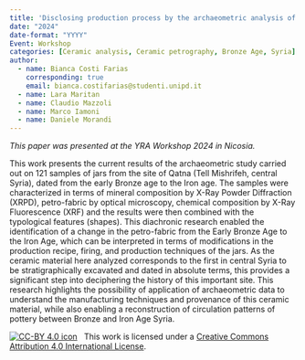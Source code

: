 ```yaml
---
title: 'Disclosing production process by the archaeometric analysis of Bronze to Iron Age ceramic jars from Qatna (Central Syria)'
date: "2024"
date-format: "YYYY"
Event: Workshop
categories: [Ceramic analysis, Ceramic petrography, Bronze Age, Syria]
author: 
  - name: Bianca Costi Farias
    corresponding: true
    email: bianca.costifarias@studenti.unipd.it
  - name: Lara Maritan
  - name: Claudio Mazzoli
  - name: Marco Iamoni
  - name: Daniele Morandi
---
```


*This paper was presented at the YRA Workshop 2024 in Nicosia.*

This work presents the current results of the archaeometric study carried out on 121 samples of jars from the site of Qatna (Tell Mishrifeh, central Syria), dated from the early Bronze age to the Iron age. The samples were characterized in terms of mineral composition by X-Ray Powder Diffraction (XRPD), petro-fabric by optical microscopy, chemical composition by X-Ray Fluorescence (XRF) and the results were then combined with the typological features (shapes). This diachronic research enabled the identification of a change in the petro-fabric from the Early Bronze Age to the Iron Age, which can be interpreted in terms of modifications in the production recipe, firing, and production techniques of the jars. As the ceramic material here analyzed corresponds to the first in central Syria to be stratigraphically excavated and dated in absolute terms, this provides a significant step into deciphering the history of this important site. This research highlights the possibility of application of archaeometric data to understand the manufacturing techniques and provenance of this ceramic material, while also enabling a reconstruction of circulation patterns of pottery between Bronze and Iron Age Syria.

[![CC-BY 4.0 icon](https://i.creativecommons.org/l/by/4.0/88x31.png)](http://creativecommons.org/licenses/by/4.0/)&nbsp;&nbsp; This work is licensed under a [Creative Commons Attribution 4.0 International License](https://creativecommons.org/licenses/by/4.0/). 
